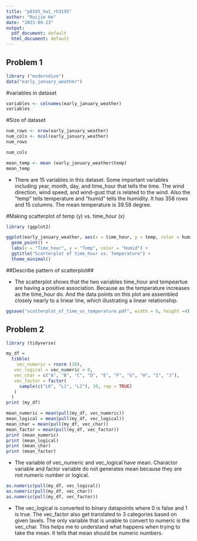 ```yaml
---
title: "p8105_hw1_rh3195"
author: "Ruijie He"
date: "2023-09-23"
output:
  pdf_document: default
  html_document: default
---
```


## Problem 1
```r
library ("moderndive")
data("early_january_weather")
```
#variables in dataset
```r
variables <- colnames(early_january_weather)
variables
```
#Size of dataset
```r
num_rows <- nrow(early_january_weather)
num_cols <- ncol(early_january_weather)
num_rows
```
```r
num_cols
```
```r
mean_temp <- mean (early_january_weather$temp)
mean_temp
```

- There are 15 variables in this dataset. Some important variables including year, month, day, and time_hour that tells the time. The wind direction, wind speed, and wind-gust that is related to the wind. Also the "temp" tells temperature and "humid" tells the humidity. It has 358 rows and 15 columns. The mean temperature is 39.58 degree.

#Making scatterplot of temp (y) vs. time_hour (x)
```r
library (ggplot2)

ggplot(early_january_weather, aes(x = time_hour, y = temp, color = humid)) +
  geom_point() +
  labs(x = "Time_hour", y = "Temp", color = "Humid") +
  ggtitle("Scatterplot of time_hour vs. Temperature") +
  theme_minimal()
```
##Describe pattern of scatterplot##

- The scatterplot shows that the two variables time_hour and tempeartue are having a positive association. Because as the temperature increases as the time_hour do. And the data points on this plot are assembled closely nearly to a linear line, which illustrating a linear relationship.
```r
ggsave("scatterplot_of_time_vs_temperature.pdf", width = 6, height =4)
```

## Problem 2
```r
library (tidyverse)
```
```r
my_df =
  tibble(
    vec_numeric = rnorm (10),
   vec_logical = vec_numeric > 0,
   vec_char = c("A", "B", "C", "D", "E", "F", "G", "H", "I", "J"),
   vec_factor = factor(
     sample(c("L0", "L1", "L2"), 10, rep = TRUE)
   )
  )
print (my_df)
```
```r
mean_numeric = mean(pull(my_df, vec_numeric))
mean_logical = mean(pull(my_df, vec_logical))
mean_char = mean(pull(my_df, vec_char))
mean_factor = mean(pull(my_df, vec_factor))
print (mean_numeric)
print (mean_logical)
print (mean_char)
print (mean_factor)
```
- The variable of vec_numeric and vec_logical have mean. Charactor variable and factor variable do not generates mean because they are not numeric number or logical.

```r
as.numeric(pull(my_df, vec_logical))
as.numeric(pull(my_df, vec_char))
as.numeric(pull(my_df, vec_factor))
```
- The vec_logical is converted to binary datapoints where 0 is false and 1 is true. The vec_factor also get translated to 3 categories based on given lavels. The only variable that is unable to convert to numeric is the vec_char. This helps me to understand what happens when trying to take the mean. It tells that mean should be numeric numbers.

